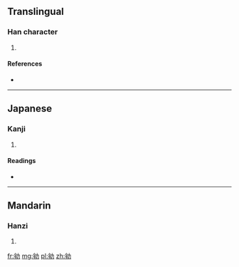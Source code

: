 ==Translingual==

===Han character===
{{Han char|rn=19|rad=力|as=06|sn=8|four=|canj=戈手大尸 (IQKS)}}

# {{defn|Han|sort=力06}}

====References====
* {{Han ref|kx=0147.130|dkj=02335|dj=0331.210|hdz=10370.100|uh=52BA|ud=21178}}

----

==Japanese==

===Kanji===
{{ja-kanji|grade=|rs=力06}}

# {{defn|Japanese|sort=力06}}

====Readings====
* {{ja-readings|on=[[ぼう]] (bō), [[む]] (mu)|kun=[[すすめはげます]] (susumehagemasu)}}

----

==Mandarin==

===Hanzi===
{{cmn-hanzi|pin=[[móu]] ([[mou2]])|wg=mou<sup>2</sup>}}

# {{defn|Mandarin|sort=力06}}

[[fr:劺]]
[[mg:劺]]
[[pl:劺]]
[[zh:劺]]
